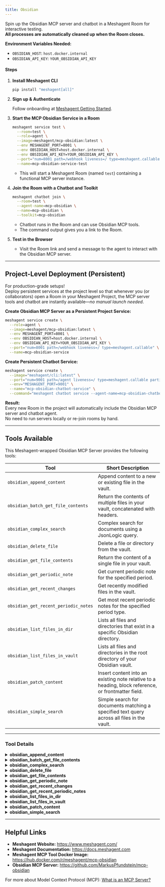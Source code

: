 ```yaml
---
title: Obsidian
---
```



Spin up the Obsidian MCP server and chatbot in a Meshagent Room for interactive testing.  
**All processes are automatically cleaned up when the Room closes.**

**Environment Variables Needed:**
- `OBSIDIAN_HOST`: `host.docker.internal`
- `OBSIDIAN_API_KEY`: `YOUR_OBSIDIAN_API_KEY`

#### Steps

1. **Install Meshagent CLI**

   ```bash
   pip install "meshagent[all]"
   ```

2. **Sign up & Authenticate**

   Follow onboarding at [Meshagent Getting Started](https://docs.meshagent.com/cli/getting_started).

3. **Start the MCP Obsidian Service in a Room**

   ```bash
   meshagent service test \
     --room=test \
     --role=agent \
     --image=meshagent/mcp-obsidian:latest \
     --env MESHAGENT_PORT=8001 \
     --env OBSIDIAN_HOST=host.docker.internal \
     --env OBSIDIAN_API_KEY=YOUR_OBSIDIAN_API_KEY \
     --port="num=8001 path=/webhook liveness=/ type=meshagent.callable" \
     --name=mcp-obsidian-service-test
   ```
   - This will start a Meshagent Room (named `test`) containing a functional MCP server instance.

4. **Join the Room with a Chatbot and Toolkit**

   ```bash
   meshagent chatbot join \
     --room=test \
     --agent-name=mcp-obsidian \
     --name=mcp-obsidian \
     --toolkit=mcp-obsidian
   ```
   - Chatbot runs in the Room and can use Obsidian MCP tools.
   - The command output gives you a link to the Room.

5. **Test in the Browser**

   - Visit the Room link and send a message to the agent to interact with the Obsidian MCP server.

---

## Project-Level Deployment (Persistent)

For production-grade setups!  
Deploy persistent services at the project level so that whenever you (or collaborators) open a Room in your Meshagent Project, the MCP server tools and chatbot are instantly available—*no manual launch needed*.

**Create Obsidian MCP Server as a Persistent Project Service:**

```bash
meshagent service create \
  --role=agent \
  --image=meshagent/mcp-obsidian:latest \
  --env MESHAGENT_PORT=8001 \
  --env OBSIDIAN_HOST=host.docker.internal \
  --env OBSIDIAN_API_KEY=YOUR_OBSIDIAN_API_KEY \
  --port="num=8001 path=/webhook liveness=/ type=meshagent.callable" \
  --name=mcp-obsidian-service
```

**Create Persistent Chatbot Service:**

```bash
meshagent service create \
  --image="meshagent/cli:latest" \
  --port="num=9001 path=/agent liveness=/ type=meshagent.callable participant_name=mcp-obsidian-chatbot" \
  --env="MESHAGENT_PORT=9001" \
  --name="mcp-obsidian-chatbot-service" \
  --command="meshagent chatbot service --agent-name=mcp-obsidian-chatbot --toolkit=mcp-obsidian"
```

**Result:**  
Every new Room in the project will automatically include the Obsidian MCP server and chatbot agent.  
No need to run servers locally or re-join rooms by hand.

---

## Tools Available

This Meshagent-wrapped Obsidian MCP Server provides the following tools:

| Tool | Short Description |
|------|------------------|
| `obsidian_append_content` | Append content to a new or existing file in the vault. |
| `obsidian_batch_get_file_contents` | Return the contents of multiple files in your vault, concatenated with headers. |
| `obsidian_complex_search` | Complex search for documents using a JsonLogic query. |
| `obsidian_delete_file` | Delete a file or directory from the vault. |
| `obsidian_get_file_contents` | Return the content of a single file in your vault. |
| `obsidian_get_periodic_note` | Get current periodic note for the specified period. |
| `obsidian_get_recent_changes` | Get recently modified files in the vault. |
| `obsidian_get_recent_periodic_notes` | Get most recent periodic notes for the specified period type. |
| `obsidian_list_files_in_dir` | Lists all files and directories that exist in a specific Obsidian directory. |
| `obsidian_list_files_in_vault` | Lists all files and directories in the root directory of your Obsidian vault. |
| `obsidian_patch_content` | Insert content into an existing note relative to a heading, block reference, or frontmatter field. |
| `obsidian_simple_search` | Simple search for documents matching a specified text query across all files in the vault. |

---

### Tool Details

<details>
  <summary><strong>obsidian_append_content</strong></summary>
  Append content to a new or existing file in the vault.
  <br/><br/>
  <strong>Parameters:</strong>
  - <code>content</code> (<i>string</i>): Content to append to the file
  - <code>filepath</code> (<i>string</i>): Path to the file (relative to vault root)
</details>

<details>
  <summary><strong>obsidian_batch_get_file_contents</strong></summary>
  Return the contents of multiple files in your vault, concatenated with headers.
  <br/><br/>
  <strong>Parameters:</strong>
  - <code>filepaths</code> (<i>array</i>): List of file paths to read
</details>

<details>
  <summary><strong>obsidian_complex_search</strong></summary>
  Complex search for documents using a JsonLogic query.<br/>
  Supports standard JsonLogic operators plus <code>glob</code> and <code>regexp</code> for pattern matching. Results must be non-falsy.<br/>
  Use for searching, e.g., all documents with certain tags.
  <br/><br/>
  <strong>Parameters:</strong>
  - <code>query</code> (<i>object</i>): JsonLogic query object. Example: `{"glob": ["*.md", {"var": "path"}]}` matches all markdown files
</details>

<details>
  <summary><strong>obsidian_delete_file</strong></summary>
  Delete a file or directory from the vault.
  <br/><br/>
  <strong>Parameters:</strong>
  - <code>confirm</code> (<i>boolean</i>): Confirmation to delete the file (must be true)
  - <code>filepath</code> (<i>string</i>): Path to the file or directory to delete (relative to vault root)
</details>

<details>
  <summary><strong>obsidian_get_file_contents</strong></summary>
  Return the content of a single file in your vault.
  <br/><br/>
  <strong>Parameters:</strong>
  - <code>filepath</code> (<i>string</i>): Path to the relevant file (relative to your vault root).
</details>

<details>
  <summary><strong>obsidian_get_periodic_note</strong></summary>
  Get current periodic note for the specified period.
  <br/><br/>
  <strong>Parameters:</strong>
  - <code>period</code> (<i>string</i>): The period type (daily, weekly, monthly, quarterly, yearly)
</details>

<details>
  <summary><strong>obsidian_get_recent_changes</strong></summary>
  Get recently modified files in the vault.
  <br/><br/>
  <strong>Parameters:</strong>
  - <code>days</code> (<i>integer, optional</i>): Only include files modified within this many days (default: 90)
  - <code>limit</code> (<i>integer, optional</i>): Maximum number of files to return (default: 10)
</details>

<details>
  <summary><strong>obsidian_get_recent_periodic_notes</strong></summary>
  Get most recent periodic notes for the specified period type.
  <br/><br/>
  <strong>Parameters:</strong>
  - <code>period</code> (<i>string</i>): The period type (daily, weekly, monthly, quarterly, yearly)
  - <code>include_content</code> (<i>boolean, optional</i>): Whether to include note content (default: false)
  - <code>limit</code> (<i>integer, optional</i>): Maximum number of notes to return (default: 5)
</details>

<details>
  <summary><strong>obsidian_list_files_in_dir</strong></summary>
  Lists all files and directories that exist in a specific Obsidian directory.
  <br/><br/>
  <strong>Parameters:</strong>
  - <code>dirpath</code> (<i>string</i>): Path to list files from (relative to your vault root). Note that empty directories will not be returned.
</details>

<details>
  <summary><strong>obsidian_list_files_in_vault</strong></summary>
  Lists all files and directories in the root directory of your Obsidian vault.
</details>

<details>
  <summary><strong>obsidian_patch_content</strong></summary>
  Insert content into an existing note relative to a heading, block reference, or frontmatter field.
  <br/><br/>
  <strong>Parameters:</strong>
  - <code>content</code> (<i>string</i>): Content to insert
  - <code>filepath</code> (<i>string</i>): Path to the file (relative to vault root)
  - <code>operation</code> (<i>string</i>): Operation to perform (append, prepend, or replace)
  - <code>target</code> (<i>string</i>): Target identifier (heading path, block reference, or frontmatter field)
  - <code>target_type</code> (<i>string</i>): Type of target to patch
</details>

<details>
  <summary><strong>obsidian_simple_search</strong></summary>
  Simple search for documents matching a specified text query across all files in the vault.<br/>
  Use for basic vault-wide search.
  <br/><br/>
  <strong>Parameters:</strong>
  - <code>query</code> (<i>string</i>): Text to search for in the vault.
  - <code>context_length</code> (<i>integer, optional</i>): How much context to return around the matching string (default: 100)
</details>

---

## Helpful Links

- **Meshagent Website:** https://www.meshagent.com/
- **Meshagent Documentation:** https://docs.meshagent.com
- **Meshagent MCP Tool Docker Image:** https://hub.docker.com/r/meshagent/mcp-obsidian
- **Obsidian MCP Server:** https://github.com/MarkusPfundstein/mcp-obsidian

For more about Model Context Protocol (MCP): [What is an MCP Server?](https://www.anthropic.com/news/model-context-protocol)